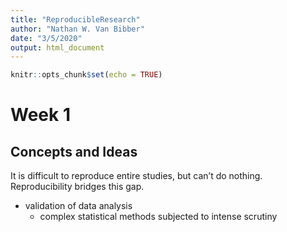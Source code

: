 ```yaml
---
title: "ReproducibleResearch"
author: "Nathan W. Van Bibber"
date: "3/5/2020"
output: html_document
---
```


```r
knitr::opts_chunk$set(echo = TRUE)
```

# Week 1  

## Concepts and Ideas  
It is difficult to reproduce entire studies, but can't do nothing.
Reproducibility bridges this gap.  

* validation of data analysis  
  + complex statistical methods subjected to intense scrutiny  
